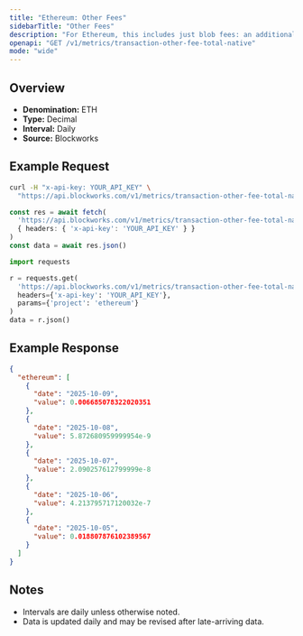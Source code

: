 ```yaml
---
title: "Ethereum: Other Fees"
sidebarTitle: "Other Fees"
description: "For Ethereum, this includes just blob fees: an additional fee for transactions that post data to \"blobs,\" which are specialized data availability solutions for L2 blockchains."
openapi: "GET /v1/metrics/transaction-other-fee-total-native"
mode: "wide"
---
```


## Overview

- **Denomination:** ETH
- **Type:** Decimal
- **Interval:** Daily
- **Source:** Blockworks

## Example Request

<CodeGroup>

```bash cURL
curl -H "x-api-key: YOUR_API_KEY" \
  "https://api.blockworks.com/v1/metrics/transaction-other-fee-total-native?project=ethereum"
```

```typescript TypeScript
const res = await fetch(
  'https://api.blockworks.com/v1/metrics/transaction-other-fee-total-native?project=ethereum',
  { headers: { 'x-api-key': 'YOUR_API_KEY' } }
)
const data = await res.json()
```

```python Python
import requests

r = requests.get(
  'https://api.blockworks.com/v1/metrics/transaction-other-fee-total-native',
  headers={'x-api-key': 'YOUR_API_KEY'},
  params={'project': 'ethereum'}
)
data = r.json()
```

</CodeGroup>

## Example Response

```json
{
  "ethereum": [
    {
      "date": "2025-10-09",
      "value": 0.006685078322020351
    },
    {
      "date": "2025-10-08",
      "value": 5.872680959999954e-9
    },
    {
      "date": "2025-10-07",
      "value": 2.090257612799999e-8
    },
    {
      "date": "2025-10-06",
      "value": 4.213795717120032e-7
    },
    {
      "date": "2025-10-05",
      "value": 0.018807876102389567
    }
  ]
}
```

## Notes
- Intervals are daily unless otherwise noted.
- Data is updated daily and may be revised after late-arriving data.